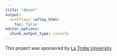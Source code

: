 ```yaml
---
title: "About"
output:
  workflowr::wflow_html:
    toc: false
editor_options:
  chunk_output_type: console
---
```


This project was sponsored by [La Trobe University](http://latrobe.edu.au)
